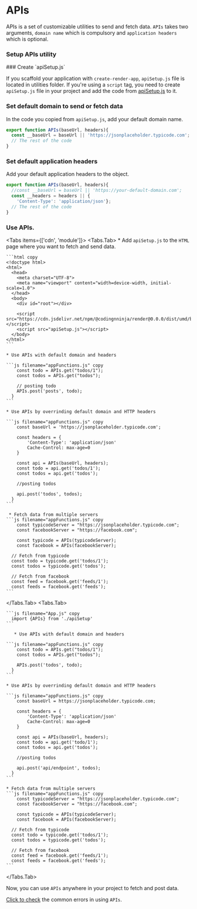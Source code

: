 # APIs

APIs is a set of customizable utilities to send and fetch data. `APIs` takes two arguments, `domain name` which is compulsory and `application headers` which is optional. 

### Setup APIs utility


<Steps>
### Create `apiSetup.js`

If you scaffold your application with `create-render-app`, `apiSetup.js` file is located in utilities folder. If you're using a `script` tag, you need to create `apiSetup.js` file in your project and add the code from [apiSetup.js](https://github.com/codingnninja/create-render-app/tree/main/src/utils/apis.js) to it.

### Set default domain to send or fetch data

In the code you copied from `apiSetup.js`, add your default domain name.

```js copy
export function APIs(baseUrl, headers){
  const __baseUrl = baseUrl || 'https://jsonplaceholder.typicode.com';
  // The rest of the code
}
```

### Set default application headers

Add your default application headers to the object.

```js copy
export function APIs(baseUrl, headers){
  //const __baseUrl = baseUrl || 'https://your-default-domain.com';
  const __headers = headers || {
    'Content-Type': 'application/json'};
  // The rest of the code
}
```

### Use APIs.


<Tabs items={['cdn', 'module']}>
  <Tabs.Tab> 
    * Add `apiSetup.js` to the `HTML` page where you want to fetch and send data.

    ```html copy
    <!doctype html>
    <html>
      <head>
        <meta charset="UTF-8">
        <meta name="viewport" content="width=device-width, initial-scale=1.0">
      </head>
      <body>
        <div id="root"></div>

        <script src="https://cdn.jsdelivr.net/npm/@codingnninja/render@0.0.0/dist/umd/bundle.min.js"></script>
        <script src="apiSetup.js"></script>
      </body>
    </html>
    ```

    * Use APIs with default domain and headers

    ```js filename="appFunctions.js" copy
        const todo = APIs.get("todos/1");
        const todos = APIs.get("todos");

        // posting todo
        APIs.post('posts', todo); 
      }
    ```

    * Use APIs by overrinding default domain and HTTP headers

    ```js filename="appFunctions.js" copy
        const baseUrl = 'https://jsonplaceholder.typicode.com';

        const headers = {
            'Content-Type': 'application/json'
            Cache-Control: max-age=0
        }

        const api = APIs(baseUrl, headers);
        const todo = api.get('todos/1');
        const todos = api.get('todos');

        //posting todos

        api.post('todos', todos); 
      }
    ```

     * Fetch data from multiple servers
    ```js filename="appFunctions.js" copy
        const typicodeServer = "https://jsonplaceholder.typicode.com";
        const facebookServer = "https://facebook.com";

        const typicode = APIs(typicodeServer);
        const facebook = APIs(facebookServer);

      // Fetch from typicode
      const todo = typicode.get('todos/1');
      const todos = typicode.get('todos');

      // Fetch from facebook
      const feed = facebook.get('feeds/1');
      const feeds = facebook.get('feeds');
    ```
  </Tabs.Tab> 
  <Tabs.Tab> 

    ```js filename="App.js" copy
      import {APIs} from './apiSetup'
    ```

       * Use APIs with default domain and headers

    ```js filename="appFunctions.js" copy
        const todo = APIs.get("todos/1");
        const todos = APIs.get("todos");

        APIs.post('todos', todo); 
      }
    ```

    * Use APIs by overrinding default domain and HTTP headers

    ```js filename="appFunctions.js" copy
        const baseUrl = https://jsonplaceholder.typicode.com;

        const headers = {
            'Content-Type': 'application/json'
            Cache-Control: max-age=0
        }

        const api = APIs(baseUrl, headers);
        const todo = api.get('todo/1');
        const todos = api.get('todos');

        //posting todos

        api.post('api/endpoint', todos); 
      }
    ```

    * Fetch data from multiple servers
    ```js filename="appFunctions.js" copy
        const typicodeServer = "https://jsonplaceholder.typicode.com";
        const facebookServer = "https://facebook.com";

        const typicode = APIs(typicodeServer);
        const facebook = APIs(facebookServer);

      // Fetch from typicode
      const todo = typicode.get('todos/1');
      const todos = typicode.get('todos');

      // Fetch from facebook
      const feed = facebook.get('feeds/1');
      const feeds = facebook.get('feeds');
    ```
  </Tabs.Tab> 
</Tabs>

Now, you can use `APIs` anywhere in your project to fetch and post data.
</Steps>

[Click to check]() the common errors in using `APIs`.